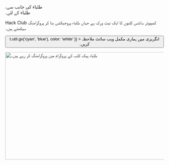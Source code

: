 
<Container variant="copy">

<Heading as="h1">
  ،طلباء کی جانب سے <br />
  طلباء کے لئے۔
</Heading>


Hack Club
کمپیوٹر سائنس کلبوں کا ایک نیٹ ورک ہے جہاں طلباء پروجیکٹس بنا کر پروگرامنگ سیکھتے ہیں۔

<p>
  <Button
    as="a"
    href="https://hackclub.com/?ref=es"
    variant="ctaLg"
    sx={{
      backgroundImage: t => t.util.gx('cyan', 'blue'),
      color: 'white'
    }}
  >
    انگریزی میں ہماری مکمل ویب سائٹ ملاحظہ کریں۔
  </Button>
</p>

<img
  alt="طلباء ہیک کلب کے پروگرام میں پروگرامنگ کر رہے ہیں۔"
  src="https://cloud-mbj8axfqr-hack-club-bot.vercel.app/0hackpenn_1.jpg"
  width="512"
  height="341"
/>

</Container>
